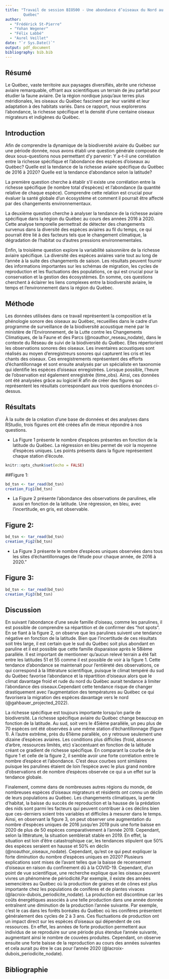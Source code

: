 ```yaml
---
title: "Travail de session BIO500 - Une abondance d’oiseaux du Nord au Sud du 
        Québec"
author: 
  - "Frédérick St-Pierre"
  - "Yohan Wegener"
  - "Félix Labbé"
  - "Aurel Veillet"
date: "`r Sys.Date()`"
output: pdf_document
bibliography: bib.bib
---
```

## Résumé 

Le Québec, vaste territoire aux paysages diversifiés, abrite une richesse 
aviaire remarquable, offrant aux scientifiques un terrain de jeu parfait pour 
étudier la faune aviaire. De la région nordique jusqu'aux terres plus 
méridionales, les oiseaux du Québec fascinent par leur variété et leur 
adaptation à des habitats variés. Dans ce rapport, nous explorerons l’abondance,
la richesse spécifique et la densité d’une centaine oiseaux migrateurs et 
indigènes du Québec. 

## Introduction

Afin de comprendre la dynamique de la biodiversité aviaire du Québec sur une 
période donnée, nous avons établi une question générale composée de deux 
sous-questions nous permettant d’y parvenir: Y a-t-il une corrélation entre la 
richesse spécifique et l’abondance des espèces d’oiseaux au Québec? Quelle est 
la tendance de la richesse aviaire spécifique du Québec de 2016 à 2020? Quelle 
est la tendance d'abondance selon la latitude?

La première question cherche à établir s'il existe une corrélation entre la 
richesse spécifique (le nombre total d'espèces) et l'abondance (la quantité 
relative de chaque espèce). Comprendre cette relation est crucial pour évaluer 
la santé globale d'un écosystème et comment il pourrait être affecté par des 
changements environnementaux.

La deuxième question cherche à analyser la tendance de la richesse aviaire 
spécifique dans la région du Québec au cours des années 2016 à 2020. Cette 
analyse temporelle permettrait de détecter des changements survenus dans la 
diversité des espèces aviaires au fil du temps, ce qui pourrait être lié à des 
facteurs tels que le changement climatique, la dégradation de l'habitat ou 
d'autres pressions environnementales.

Enfin, la troisième question explore la variabilité saisonnière de la richesse 
aviaire spécifique. La diversité des espèces aviaires varie tout au long de 
l'année à la suite des changements de saison. Les résultats peuvent fournir des 
informations importantes sur les schémas de migration, les cycles de 
reproduction et les fluctuations des populations, ce qui est crucial pour la
conservation et la gestion des écosystèmes. En somme, ces questions cherchent 
à éclairer les liens complexes entre la biodiversité aviaire, le temps et 
l'environnement dans la région du Québec.

## Méthode

Les données utilisées dans ce travail représentent la composition et la 
phénologie sonore des oiseaux au Québec, recueillies dans le cadre d'un 
programme de surveillance de la biodiversité acoustique mené par le ministère 
de l’Environnement, de la Lutte contre les Changements Climatiques, de la Faune
et des Parcs (@noauthor_reseau_nodate), dans le contexte du Réseau de suivi de la biodiversité 
du Québec. Elles répertorient les observations sonores des oiseaux. Les 
inventaires acoustiques sont réalisés au moyen d'enregistreurs sonores qui 
capturent les cris et les chants des oiseaux. Ces enregistrements représentent 
des efforts d'échantillonnage et sont ensuite analysés par un spécialiste en 
taxonomie qui identifie les espèces d'oiseaux enregistrées. Lorsque possible, 
l'heure de l'observation est également enregistrée (time_obs). Ainsi, ces 
données ont été analysées grâce au logiciel R afin de créer des figures qui 
représentent les résultats correspondant aux trois questions énoncées 
ci-dessus.

## Résultats

À la suite de la création d’une base de données et des analyses dans RStudio, 
trois figures ont été créées afin de mieux répondre à nos questions.

- La Figure 1 présente le nombre d’espèces présentes en fonction de la latitude 
du Québec. La régression en bleu permet de voir la moyenne d’espèces uniques. 
Les points présents dans la figure représentent chaque station d’écoute.

```r
knitr::opts_chunk$set(echo = FALSE)
```

##Figure 1:

```r
bd_tsn <- tar_read(bd_tsn)
creation_Fig1(bd_tsn)
```

- La Figure 2 présente l’abondance des observations de parulines, elle aussi en
fonction de la latitude. Une régression, en bleu, avec l’incertitude, en gris,
est observable.

## Figure 2:

```r
bd_tsn <- tar_read(bd_tsn)
creation_Fig2(bd_tsn)
```

- La Figure 3 présente le nombre d’espèces uniques observées dans tous les sites
d’échantillonnages de l’étude pour chaque année, de 2016 à 2020."

## Figure 3:

```r
bd_tsn <- tar_read(bd_tsn)
creation_Fig3(bd_tsn)
```

## Discussion

En suivant l’abondance d’une seule famille d’oiseau, comme les parulines, il est
possible de comprendre sa répartition et de confirmer des “hot spots”. En se 
fiant à la figure 2, on observe que les parulines suivent une 
tendance négative en fonction de la latitude. Bien que l’incertitude de ces 
résultats soit très large, il est certain que le sud du Québec soit plus 
abondant en paruline et il est possible que cette famille disparaisse après le 
58ième parallèle. Il est important de mentionner qu’aucun relevé terrain a été 
fait entre les latitudes 51 et 55 comme il est possible de voir à la figure 1.
Cette tendance d’abondance se maintenait pour l’entièreté des 
observations, ce qui correspond à la littérature scientifique, puisque le climat
tempéré du sud du Québec favorise l’abondance et la répartition d’oiseaux alors
que le climat davantage froid et rude du nord du Québec aurait tendance à 
limiter l’abondance des oiseaux.Cependant cette tendance risque de changer 
drastiquement avec l’augmentation des températures au Québec ce qui favorisera 
la migration des espèces davantage vers le nord (@gahbauer_projected_2022). 

La richesse spécifique est toujours importante lorsqu’on parle de biodiversité. 
La richesse spécifique aviaire du Québec change beaucoup en fonction de la 
latitude. Au sud, soit vers le 45ième parallèle, un peu plus de 70 espèces ont 
été observées à une même station d’échantillonnage (figure 1). À l’autre 
extrême, près du 61ième parallèle, on y retrouve seulement une dizaine d’espèces
aviaires. Les conditions plus difficiles (froid, absence d’arbre, ressources 
limités, etc) s’accentuant en fonction de la latitude créant ce gradient de 
richesse spécifique. En comparant la courbe de la figure 1 et celle de la figure
2, il semble avoir une forte corrélation entre le nombre d’espèce et
l’abondance. C’est deux courbes sont similaires puisque les parulines étaient de
loin l'espèce avec le plus grand nombre d'observations et de nombre d'espèces
observée ce qui a un effet sur la tendance globale.

Finalement, comme dans de nombreuses autres régions du monde, de nombreuses 
espèces d'oiseaux migrateurs et résidents ont connu un déclin de leurs 
populations au Québec. Les changements climatiques, la perte d'habitat, la 
baisse du succès de reproduction et la hausse de la prédation des nids sont 
parmi les facteurs qui peuvent contribuer à ces déclins bien que ces-derniers 
soient très variables et difficiles à mesurer dans le temps. Ainsi, en observant
la figure 3, on peut observer une augmentation du nombre d’espèces 
uniques de 2016 jusqu’en 2019 puis une forte baisse en 2020 de plus de 50 
espèces comparativement à l’année 2019. Cependant, selon la littérature, la 
situation semblerait stable en 2019. En effet, la situation est loin d’être 
catastrophique car, les tendances stipulent que 50% des espèces seraient en 
hausse et 50% en déclin (@noauthor_oiseaux_nodate). Cependant, qu’est ce qui peut 
expliquer la forte diminution du nombre d’espèces uniques en 2020? Plusieurs 
explications sont mises de l’avant telles que la baisse de recensement d’oiseaux
en raison du confinement dû à la COVID-19. Cependant, d’un point de vue 
scientifique, une recherche explique que les oiseaux peuvent vivres un phénomène
de périodicité.Par exemple, il existe des années semencières au Québec où la 
production de graines et de cônes est plus importante chez les populations de 
conifères et de plantes vivaces (@lacroix-dubois_periodicite_nodate). La production est 
discontinue car les coûts énergétiques associés à une telle production dans une
année donnée entraînent une diminution de la production l'année suivante. Par 
exemple, c’est le cas dans les forêts boréales du Québec où les conifères 
présentent généralement des cycles de 2 à 3 ans. Ces fluctuations de production 
ont un impact direct sur les espèces d'oiseaux qui dépendent de ces ressources. 
En effet, les années de forte production permettent aux individus de se 
reproduire sur une période plus étendue l'année suivante, augmentant ainsi le
nombre de couvées produites. Cependant, on observe ensuite une forte baisse de
la reproduction au cours des années suivantes et cela aurait pu être le cas pour 
l’année 2020 (@lacroix-dubois_periodicite_nodate).  

## Bibliographie

